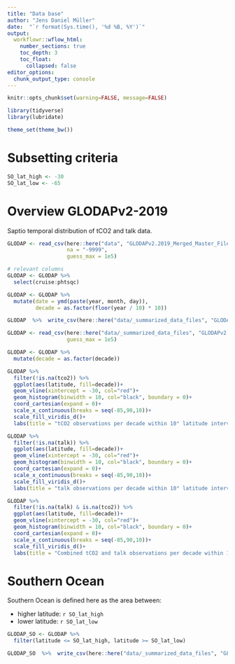 ```yaml
---
title: "Data base"
author: "Jens Daniel Müller"
date:  "`r format(Sys.time(), '%d %B, %Y')`"
output: 
  workflowr::wflow_html:
    number_sections: true
    toc_depth: 3
    toc_float:
      collapsed: false
editor_options:
  chunk_output_type: console
---
```


```r
knitr::opts_chunk$set(warning=FALSE, message=FALSE)
```

```r
library(tidyverse)
library(lubridate)
```


```r
theme_set(theme_bw())
```

# Subsetting criteria

```r

SO_lat_high <- -30
SO_lat_low <- -65

```

# Overview GLODAPv2-2019

Saptio temporal distribution of tCO2 and talk data.

```r

GLODAP <- read_csv(here::here("data", "GLODAPv2.2019_Merged_Master_File.csv"),
                   na = "-9999",
                   guess_max = 1e5)

# relevant columns
GLODAP <- GLODAP %>% 
  select(cruise:phtsqc)

GLODAP <- GLODAP %>% 
  mutate(date = ymd(paste(year, month, day)),
         decade = as.factor(floor(year / 10) * 10))

GLODAP  %>%  write_csv(here::here("data/_summarized_data_files", "GLODAPv2.2019_Merged_Master_File_JM.csv"))

```

```r

GLODAP <- read_csv(here::here("data/_summarized_data_files", "GLODAPv2.2019_Merged_Master_File_JM.csv"),
                   guess_max = 1e5)

GLODAP <- GLODAP %>% 
  mutate(decade = as.factor(decade))

```

```r

GLODAP %>% 
  filter(!is.na(tco2)) %>% 
  ggplot(aes(latitude, fill=decade))+
  geom_vline(xintercept = -30, col="red")+
  geom_histogram(binwidth = 10, col="black", boundary = 0)+
  coord_cartesian(expand = 0)+
  scale_x_continuous(breaks = seq(-85,90,10))+
  scale_fill_viridis_d()+
  labs(title = "tCO2 observations per decade within 10° latitude intervals")

```

```r

GLODAP %>% 
  filter(!is.na(talk)) %>% 
  ggplot(aes(latitude, fill=decade))+
  geom_vline(xintercept = -30, col="red")+
  geom_histogram(binwidth = 10, col="black", boundary = 0)+
  coord_cartesian(expand = 0)+
  scale_x_continuous(breaks = seq(-85,90,10))+
  scale_fill_viridis_d()+
  labs(title = "talk observations per decade within 10° latitude intervals")

```


```r

GLODAP %>% 
  filter(!is.na(talk) & is.na(tco2)) %>% 
  ggplot(aes(latitude, fill=decade))+
  geom_vline(xintercept = -30, col="red")+
  geom_histogram(binwidth = 10, col="black", boundary = 0)+
  coord_cartesian(expand = 0)+
  scale_x_continuous(breaks = seq(-85,90,10))+
  scale_fill_viridis_d()+
  labs(title = "Combined tCO2 and talk observations per decade within 10° latitude intervals")

```

# Southern Ocean

Southern Ocean is defined here as the area between:

- higher latitude: `r SO_lat_high`
- lower latitude:  `r SO_lat_low`

```r

GLODAP_SO <- GLODAP %>% 
  filter(latitude <= SO_lat_high, latitude >= SO_lat_low)

GLODAP_SO  %>%  write_csv(here::here("data/_summarized_data_files", "GLODAPv2.2019_Merged_Master_File_JM_SO.csv"))

```
